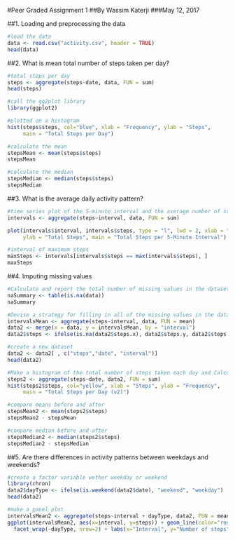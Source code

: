 #Peer Graded Assignment 1
##By Wassim Katerji
###May 12, 2017



##1. Loading and preprocessing the data

```{r load, echo=TRUE}
#load the data 
data <- read.csv("activity.csv", header = TRUE)
head(data)

```

##2. What is mean total number of steps taken per day?

```{r steps, echo = TRUE}
#total steps per day
steps <- aggregate(steps~date, data, FUN = sum)
head(steps)

#call the gg2plot library
library(ggplot2)

#plotted on a histogram
hist(steps$steps, col="blue", xlab = "Frequency", ylab = "Steps",
     main = "Total Steps per Day")

#calculate the mean
stepsMean <- mean(steps$steps)
stepsMean

#calculate the median
stepsMedian <- median(steps$steps)
stepsMedian

```

##3. What is the average daily activity pattern?

```{r average, echo = TRUE}
#time series plot of the 5-minute interval and the average number of steps
intervals <- aggregate(steps~interval, data, FUN = sum)

plot(intervals$interval, intervals$steps, type = "l", lwd = 2, xlab = "Interval", 
     ylab = "Total Steps", main = "Total Steps per 5-Minute Interval")

#interval of maximum steps
maxSteps <- intervals[intervals$steps == max(intervals$steps), ]
maxSteps
```

##4. Imputing missing values

```{r missing, echo = TRUE}
#Calculate and report the total number of missing values in the dataset
naSummary <- table(is.na(data))
naSummary

#Devise a strategy for filling in all of the missing values in the dataset
intervalsMean <- aggregate(steps~interval, data, FUN = mean)
data2 <- merge(x = data, y = intervalsMean, by = "interval")
data2$steps <- ifelse(is.na(data2$steps.x), data2$steps.y, data2$steps.x)

#create a new dataset
data2 <- data2[ , c("steps","date", "interval")]
head(data2)

#Make a histogram of the total number of steps taken each day and Calculate and report the mean and median
steps2 <- aggregate(steps~date, data2, FUN = sum)
hist(steps2$steps, col="yellow", xlab = "Steps", ylab = "Frequency",
     main = "Total Steps per Day (v2)")

#compare means before and after
stepsMean2 <- mean(steps2$steps)
stepsMean2 - stepsMean

#compare median before and after
stepsMedian2 <- median(steps2$steps)
stepsMedian2 - stepsMedian
```

##5. Are there differences in activity patterns between weekdays and weekends?
```{r weekends, echo = TRUE}
#create a factor variable wether weekday or weekend
library(chron)
data2$dayType <- ifelse(is.weekend(data2$date), "weekend", "weekday")
head(data2)

#make a panel plot
intervalsMean2 <- aggregate(steps~interval + dayType, data2, FUN = mean)
ggplot(intervalsMean2, aes(x=interval, y=steps)) + geom_line(color="red", size=1) + 
  facet_wrap(~dayType, nrow=2) + labs(x="Interval", y="Number of steps")
``` 